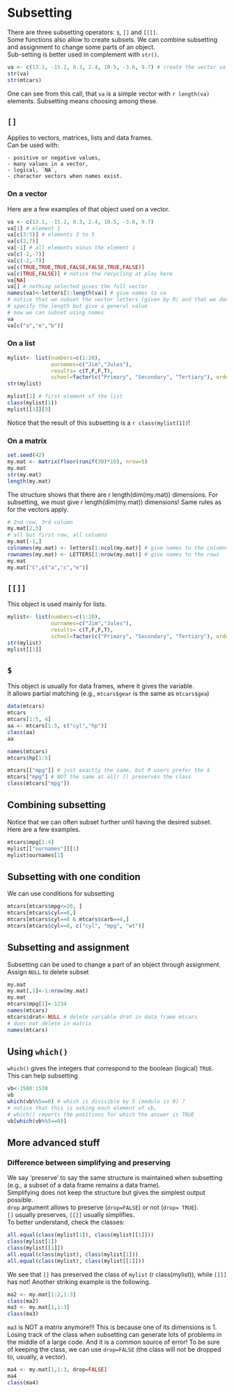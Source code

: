 # Subsetting {#subset}


There are three subsetting operators: `$`, `[]` and `[[]]`.  
Some functions also allow to create subsets. 
We can combine subsetting and assignment to change some parts of an object.  
Sub-setting is better used in complement with `str()`.
```r
va <- c(13.1, -15.2, 0.3, 2.4, 10.5, -3.6, 9.7) # create the vector va
str(va)
str(mtcars)
```

One can see from this call, that `va` is a simple vector with `r length(va)` elements. Subsetting means choosing among these.

## `[]`
Applies to vectors, matrices, lists and data frames.  
Can be used with:

    - positive or negative values,
    - many values in a vector,
    - logical, `NA`,
    - character vectors when names exist.

### On a vector
Here are a few examples of that object used on a vector.

```r
va <- c(13.1, -15.2, 0.3, 2.4, 10.5, -3.6, 9.7)
va[1] # element 1
va[c(3:5)] # elements 3 to 5
va[c(2,7)]
va[-1] # all elements minus the element 1
va[c(-2,-7)]
va[c(-2,-7)]
va[c(TRUE,TRUE,TRUE,FALSE,FALSE,TRUE,FALSE)] 
va[c(TRUE,FALSE)] # notice the recycling at play here
va[NA] 
va[] # nothing selected gives the full vector
names(va)<-letters[1:length(va)] # give names to va
# notice that we subset the vector letters (given by R) and that we don't
# specify the length but give a general value
# now we can subset using names
va
va[c("a","e","b")]

```
### On a list
```r
mylist<- list(numbers=c(1:20), 
              ournames=c("Jim","Jules"), 
              results= c(T,F,F,T), 
              school=factor(c("Primary", "Secondary", "Tertiary"), ordered=TRUE))
str(mylist)

mylist[1] # first element of the list
class(mylist[1])
mylist[[3]][3]
```
Notice that the result of this subsetting is a `r class(mylist[1])`!

### On a matrix

```r
set.seed(42)
my.mat <- matrix(floor(runif(30)*10), nrow=5)
my.mat
str(my.mat)
length(my.mat)
```
The structure shows that there are r length(dim(my.mat)) dimensions. For subsetting, we must give r length(dim(my.mat)) dimensions! Same rules as for the vectors apply.

```r
# 2nd row, 3rd column
my.mat[2,3] 
# all but first row, all columns
my.mat[-1,]
colnames(my.mat) <- letters[1:ncol(my.mat)] # give names to the columns
rownames(my.mat) <- LETTERS[1:nrow(my.mat)] # give names to the rows
my.mat
my.mat["C",c("a","c","e")]
```

## `[[]]`
This object is used mainly for lists.

```r
mylist<- list(numbers=c(1:20), 
              ournames=c("Jim","Jules"), 
              results= c(T,F,F,T), 
              school=factor(c("Primary", "Secondary", "Tertiary"), ordered=TRUE))
str(mylist)
mylist[[1]]
```


## `$`
This object is usually for data frames, where it gives the variable.  
It allows partial matching (e.g., `mtcars$gear` is the same as `mtcars$gea`)

```r
data(mtcars)
mtcars
mtcars[1:5, 4]
aa <- mtcars[1:5, c("cyl","hp")]
class(aa)
aa

names(mtcars)
mtcars$hp[1:5]

mtcars[["mpg"]] # just exactly the same, but R users prefer the $
mtcars["mpg"] # NOT the same at all! [] preserves the class
class(mtcars["mpg"])
```

## Combining subsetting
Notice that we can often subset further until having the desired subset. Here are a few examples.
```r
mtcars$mpg[1:4]
mylist[["ournames"]][1]
mylist$ournames[1]

```



## Subsetting  with one condition
We can use conditions for subsetting
```r
mtcars[mtcars$mpg<=20, ]
mtcars[mtcars$cyl==8,]
mtcars[mtcars$cyl==8 & mtcars$carb==4,]
mtcars[mtcars$cyl==8, c("cyl", "mpg", "wt")]

```

## Subsetting and assignment
Subsetting can be used to change a part of an object through assignment.  Assign `NULL` to delete subset
```r
my.mat
my.mat[,1]<-1:nrow(my.mat)
my.mat
mtcars$mpg[1]<-1234
names(mtcars)
mtcars$drat<-NULL # delete variable drat in data frame mtcars
# does not delete in matrix
names(mtcars)

```



## Using `which()`
`which()` gives the integers that correspond to the boolean (logical) `TRUE`.  
This can help subsetting
```r
vb<-1500:1530
vb
which(vb%%5==0) # which is divisible by 5 (modulo is 0) ?
# notice that this is asking each element of vb, 
# which() reports the positions for which the answer is TRUE 
vb[which(vb%%5==0)] 
```

## More advanced stuff

### Difference between simplifying and preserving
We say 'preserve' to say the same structure is maintained when subsetting (e.g., a subset of a data frame remains a data frame).  
Simplifying does not keep the structure but gives the simplest output possible.  
`drop` argument allows to preserve (`drop=FALSE`) or not (`drop= TRUE`).  
`[]` usually preserves, `[[]]` usually simplifies.  
To better understand, check the classes:
```r
all.equal(class(mylist[1]), class(mylist[[1]]))
class(mylist[1])
class(mylist[[1]])
all.equal(class(mylist), class(mylist[1]))
all.equal(class(mylist), class(mylist[[1]]))
```

We see that `[]` has preserved the class of `mylist` (r class(mylist)), while `[[]]` has not! 
Another striking example is the following.
```r
ma2 <- my.mat[1:2,1:3]
class(ma2)
ma3 <- my.mat[1,1:3]
class(ma3)
```
`ma3` is NOT a matrix anymore!!! This is because one of its dimensions is 1.
Losing track of the class when subsetting can generate lots of problems in the middle of a large code. And it is a common source of error!
To be sure of keeping the class, we can use `drop=FALSE` (the class will not be dropped to, usually, a vector).
```r
ma4 <- my.mat[1,1:3, drop=FALSE]
ma4
class(ma4)
```

